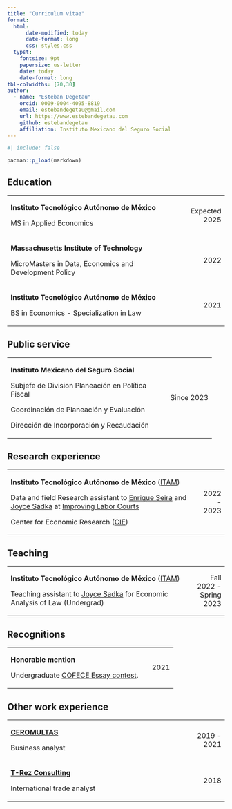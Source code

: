 ```yaml
---
title: "Curriculum vitae"
format: 
  html: 
      date-modified: today
      date-format: long
      css: styles.css
  typst: 
    fontsize: 9pt
    papersize: us-letter
    date: today
    date-format: long
tbl-colwidths: [70,30]
author: 
  - name: "Esteban Degetau"
    orcid: 0009-0004-4095-8819
    email: estebandegetau@gmail.com
    url: https://www.estebandegetau.com
    github: estebandegetau
    affiliation: Instituto Mexicano del Seguro Social
---
```


```r
#| include: false

pacman::p_load(markdown)

```

## Education

+:-------------------------------------------------------+--------------:+
| **Instituto Tecnológico Autónomo de México**           | Expected 2025 |
|                                                        |               |
| MS in Applied Economics                                |               |
+--------------------------------------------------------+---------------+
| **Massachusetts Institute of Technology**              | 2022          |
|                                                        |               |
| MicroMasters in Data, Economics and Development Policy |               |
+--------------------------------------------------------+---------------+
| **Instituto Tecnológico Autónomo de México**           | 2021          |
|                                                        |               |
| BS in Economics - Specialization in Law                |               |
+--------------------------------------------------------+---------------+

## Public service

+:--------------------------------------------------+--------------:+
| **Instituto Mexicano del Seguro Social**          | Since 2023    |
|                                                   |               |
| Subjefe de Division Planeación en Política Fiscal |               |
|                                                   |               |
| Coordinación de Planeación y Evaluación           |               |
|                                                   |               |
| Dirección de Incorporación y Recaudación          |               |
+---------------------------------------------------+---------------+

## Research experience

+:---------------------------------------------------------------------------------------------------------------------------------------------------------------------------------------------------------------------------------------------------------------------------------------------------------------------+------------:+
| **Instituto Tecnológico Autónomo de México** ([ITAM](https://www.itam.mx/en))                                                                                                                                                                                                                                        | 2022 - 2023 |
|                                                                                                                                                                                                                                                                                                                      |             |
| Data and field Research assistant to [Enrique Seira](http://econ.msu.edu/faculty/seira/index.php) and [Joyce Sadka](https://faculty.itam.mx/facultad/4943-joyce-carol-sadka) at [Improving Labor Courts](https://www.povertyactionlab.org/initiative-project/improving-labor-courts-fighting-corruption-competition) |             |
|                                                                                                                                                                                                                                                                                                                      |             |
| Center for Economic Research ([CIE](http://cie.itam.mx/))                                                                                                                                                                                                                                                            |             |
+----------------------------------------------------------------------------------------------------------------------------------------------------------------------------------------------------------------------------------------------------------------------------------------------------------------------+-------------+

## Teaching

+:--------------------------------------------------------------------------------------------------------------------------------------+------------------------:+
| **Instituto Tecnológico Autónomo de México** ([ITAM](https://www.itam.mx/en))                                                         | Fall 2022 - Spring 2023 |
|                                                                                                                                       |                         |
| Teaching assistant to [Joyce Sadka](https://faculty.itam.mx/facultad/4943-joyce-carol-sadka) for Economic Analysis of Law (Undergrad) |                         |
+---------------------------------------------------------------------------------------------------------------------------------------+-------------------------+

## Recognitions

+:--------------------------------------------------------------+-------------:+
| **Honorable mention**                                         | 2021         |
|                                                               |              |
| Undergraduate [COFECE Essay contest](docs/PENSY-Revista.pdf). |              |
+---------------------------------------------------------------+--------------+

## Other work experience

+:---------------------------------------------------------+-------------:+
| [**CEROMULTAS**](https://ceromultas.mx/)                 | 2019 - 2021  |
|                                                          |              |
| Business analyst                                         |              |
+----------------------------------------------------------+--------------+
| [**T-Rez Consulting**](https://www.t-rezconsulting.com/) | 2018         |
|                                                          |              |
| International trade analyst                              |              |
+----------------------------------------------------------+--------------+
